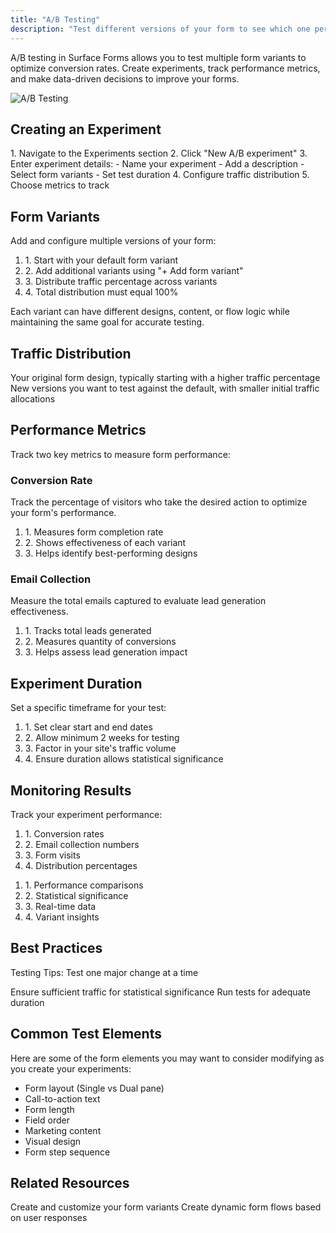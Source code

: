 ```yaml
---
title: "A/B Testing"
description: "Test different versions of your form to see which one performs better"
---
```


A/B testing in Surface Forms allows you to test multiple form variants to optimize conversion rates. Create experiments, track performance metrics, and make data-driven decisions to improve your forms.

<img src="/images/experiments.png" alt="A/B Testing" />

## Creating an Experiment

<Steps>
  1. Navigate to the Experiments section
  2. Click "New A/B experiment"
  3. Enter experiment details:
     - Name your experiment
     - Add a description
     - Select form variants
     - Set test duration
  4. Configure traffic distribution
  5. Choose metrics to track
</Steps>

## Form Variants

Add and configure multiple versions of your form:

<Card>
  <ol>
    <li>1. Start with your default form variant</li>
    <li>2. Add additional variants using "+ Add form variant"</li>
    <li>3. Distribute traffic percentage across variants</li>
    <li>4. Total distribution must equal 100%</li>
  </ol>
</Card>

<Note>
  Each variant can have different designs, content, or flow logic while maintaining the same goal for accurate testing.
</Note>

## Traffic Distribution

<CardGroup cols={2}>
  <Card title="Default Variant" icon="square-1">
    Your original form design, typically starting with a higher traffic percentage
  </Card>
  <Card title="Test Variants" icon="square-plus">
    New versions you want to test against the default, with smaller initial traffic allocations
  </Card>
</CardGroup>

## Performance Metrics

Track two key metrics to measure form performance:

### Conversion Rate
<Card title="Conversion Rate" icon="chart-line">
  Track the percentage of visitors who take the desired action to optimize your form's performance.
  
  <ol>
    <li>1. Measures form completion rate</li>
    <li>2. Shows effectiveness of each variant</li>
    <li>3. Helps identify best-performing designs</li>
  </ol>
</Card>

### Email Collection
<Card title="No. of Emails Collected" icon="envelope">
  Measure the total emails captured to evaluate lead generation effectiveness.
  
  <ol>
    <li>1. Tracks total leads generated</li>
    <li>2. Measures quantity of conversions</li>
    <li>3. Helps assess lead generation impact</li>
  </ol>
</Card>

## Experiment Duration

Set a specific timeframe for your test:

<Card>
  <ol>
    <li>1. Set clear start and end dates</li>
    <li>2. Allow minimum 2 weeks for testing</li>
    <li>3. Factor in your site's traffic volume</li>
    <li>4. Ensure duration allows statistical significance</li>
  </ol>
</Card>

## Monitoring Results

Track your experiment performance:

<CardGroup cols={2}>
  <Card title="Live Metrics" icon="gauge">
    <ol>
        <li>1. Conversion rates</li>
        <li>2. Email collection numbers</li>
        <li>3. Form visits</li>
        <li>4. Distribution percentages</li>
    </ol>
  </Card>
  
  <Card title="Analysis Tools" icon="magnifying-glass-chart">
    <ol>
        <li>1. Performance comparisons</li>
        <li>2. Statistical significance</li>
        <li>3. Real-time data</li>
        <li>4. Variant insights</li>
    </ol>
  </Card>
</CardGroup>

## Best Practices
Testing Tips:
<CardGroup cols={3}>
  <Card title="Single Focus" icon="bullseye">
    Test one major change at a time
  </Card>

  <Card title="Traffic Volume" icon="users">
    Ensure sufficient traffic for statistical significance
  </Card>

  <Card title="Test Duration" icon="clock">
    Run tests for adequate duration
  </Card>
</CardGroup>

## Common Test Elements

Here are some of the form elements you may want to consider modifying as you create your experiments:

- Form layout (Single vs Dual pane)
- Call-to-action text
- Form length
- Field order
- Marketing content
- Visual design
- Form step sequence

## Related Resources

<CardGroup>
  <Card title="Form Builder" icon="wand-magic-sparkles" href="/surface-forms/form-builder">
    Create and customize your form variants
  </Card>
  
  <Card title="Flow Builder" icon="route" href="/surface-forms/conditional-routing">
    Create dynamic form flows based on user responses
  </Card>
</CardGroup>

